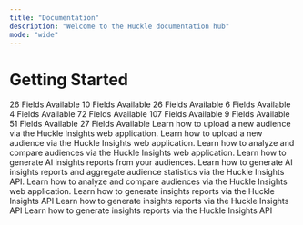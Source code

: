 ```yaml
---
title: "Documentation"
description: "Welcome to the Huckle documentation hub"
mode: "wide"
---
```


# Getting Started

<Steps>
  <Step title="Explore Our Data" titleSize="h2">
<Columns cols={2}>
  <Card title="Individual / Address" icon="person" href="/dicts/primary-fields">
    26 Fields Available
  </Card>
  <Card title="Geographic" icon="globe" href="/dicts/geographic-fields">
    10 Fields Available
  </Card>
  <Card title="Household Demographics - 26 Fields" icon="people-roof" href="/dicts/household-fields">
    26 Fields Available
  </Card>
  <Card title="Telephone" icon="phone" href="/dicts/telephone-fields">
    6 Fields Available
  </Card>
  <Card title="Real Estate" icon="house" href="/dicts/real-estate-fields">
    4 Fields Available
  </Card>
  <Card title="MarketShare Demographics" icon="basket-shopping" href="/dicts/market-share-fields">
    72 Fields Available
  </Card>
  <Card title="Consumer Passions Index" icon="magnifying-glass-dollar" href="/dicts/consumer-passions-fields">
    107 Fields Available
  </Card>
  <Card title="Connex Clusters" icon="chart-network" href="/dicts/connex-cluster-fields">
    9 Fields Available
  </Card>
  <Card title="Connex Targets" icon="bullseye-pointer" href="/dicts/connex-target-fields">
    51 Fields Available
  </Card>
  <Card title="Geographic Demographics (Census)" icon="people-group" href="/dicts/census-fields">
    27 Fields Available
  </Card>
</Columns>
  </Step>
  <Step title="Import Your Audiences" titleSize="h2">
    <Card title="Upload a File" icon="upload" horizontal="false" href="/dicts/">
      Learn how to upload a new audience via the Huckle Insights web application.
    </Card>
    <Card title="Integrate Via API" icon="cloud" horizontal="false" href="/dicts/">
      Learn how to upload a new audience via the Huckle Insights web application.
    </Card>
  </Step>
  <Step title="Analyze Results" icon="magnifying-glass" titleSize="h2">
    <Card title="Huckle Reports" icon="globe-pointer" horizontal="false" href="/dicts/">
      Learn how to analyze and compare audiences via the Huckle Insights web application.
    </Card>
    <Card title="AI Insights" icon="globe-pointer" horizontal="false" href="/dicts/">
      Learn how to generate AI insights reports from your audiences.
    </Card>
    <Card title="API Guide" icon="webhook" horizontal="false" href="/dicts/">
      Learn how to generate AI insights reports and aggregate audience statistics via the Huckle Insights API.
    </Card>
  </Step>
  <Step title="Discover Use Cases" titleSize="h2">
    <Card title="Targeted Advertising" icon="globe-pointer" horizontal="false" href="/dicts/">
      Learn how to analyze and compare audiences via the Huckle Insights web application.
    </Card>
    <Card title="Marketing Persona Development" icon="webhook" horizontal="false" href="/dicts/">
      Learn how to generate insights reports via the Huckle Insights API
    </Card>
    <Card title="Audience Insights" icon="webhook" horizontal="false" href="/dicts/">
      Learn how to generate insights reports via the Huckle Insights API
    </Card>
    <Card title="AI / Machine Learning" icon="webhook" horizontal="false" href="/dicts/">
      Learn how to generate insights reports via the Huckle Insights API
    </Card>
  </Step>
  <Step title="New Step">
    
  </Step>
</Steps>